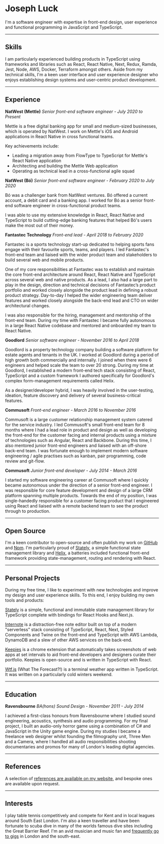 # Joseph Luck

I'm a software engineer with expertise in front-end design, user experience and functional programming in JavaScript and TypeScript.

---

## Skills

I am particularly experienced building products in TypeScript using frameworks and libraries such as React, React Native, Next, Redux, Ramda, Jest, Node, AWS, Docker, Terraform amongst others. Aside from my technical skills, I'm a keen user interface and user experience designer who enjoys establishing design systems and user-centric product development.

---

## Experience

**NatWest (Mettle)** _Senior front-end software engineer - July 2020 to Present_

Mettle is a free digital banking app for small and medium-sized businesses, which is operated by NatWest. I work on Mettle's iOS and Android applications in React Native in cross functional teams.

Key achievements include:

- Leading a migration away from FlowType to TypeScript for Mettle's React Native application
- Architecting and building the Mettle Web application
- Operating as technical lead in a cross-functional agile squad

**NatWest (Bó)** _Senior front-end software engineer - February 2020 to July 2020_

Bó was a challenger bank from NatWest ventures. Bó offered a current account, a debit card and a banking app. I worked for Bó as a senior front-end software engineer in cross-functional product teams.

I was able to use my extensive knowledge in React, React Native and TypeScript to build cutting-edge banking features that helped Bó's users make the most out of their money.

**Fantastec Technology** _Front-end lead - April 2018 to February 2020_

Fantastec is a sports technology start-up dedicated to helping sports fans engage with their favourite sports, teams, and players. I led Fantastec's front-end team and liaised with the wider product team and stakeholders to build several web and mobile products.

One of my core responsibilities at Fantastec was to establish and maintain the core front-end architecture around React, React Native and TypeScript across several web and native products. As a lead, I also had a large part to play in the design, direction and technical decisions of Fantastec’s product portfolio and worked closely alongside the product lead in defining a robust product strategy. Day-to-day I helped the wider engineering team deliver features and worked closely alongside the back-end lead and CTO on wider architectural changes.

I was also responsible for the hiring, management and mentorship of the front-end team. During my time with Fantastec I became fully autonomous in a large React Native codebase and mentored and onboarded my team to React Native.

**Goodlord** _Senior software engineer - November 2016 to April 2018_

Goodlord is a property technology company building a software platform for estate agents and tenants in the UK. I worked at Goodlord during a period of high growth both commercially and internally. I joined when there were 6 engineers and helped scale the team to over 20 strong. During my time at Goodlord, I established a modern front-end tech stack consisting of React, TypeScript and a custom framework I authored specifically for Goodlord's complex form-management requirements called Helix.

As a designer/developer hybrid, I was heavily involved in the user-testing, ideation, feature discovery and delivery of several business-critical features.

**Commusoft** _Front-end engineer - March 2016 to November 2016_

Commusoft is a large customer relationship management system catered for the service industry. I led Commusoft's small front-end team for 8 months where I had a lead role in product and design as well as developing the front-end for the customer facing and internal products using a mixture of technologies such as Angular, React and Backbone. During this time, I also mentored junior front-end engineers and liaised with an off-shore back-end team. I was fortunate enough to implement modern software engineering / agile practises such as kanban, pair programming, code review and git-flow.

**Commusoft** _Junior front-end developer - July 2014 - March 2016_

I started my software engineering career at Commusoft where I quickly became autonomous under the direction of a senior front-end engineer. I was responsible for core feature development and design of a large CRM platform spanning multiple products. Towards the end of my position, I was single-handedly responsible for a customer facing product that I engineered using React and liaised with a remote backend team to see the product through to production.

---

## Open Source

I'm a keen contributor to open-source and often publish my work on [GitHub](https://github.com/josephluck) and [Npm](https://npmjs.com/~josephluck). I'm particularly proud of [Stately](https://github.com/josephluck/stately), a simple functional state management library and [Helix](https://github.com/josephluck/helix), a batteries included functional front-end framework providing state-management, routing and rendering with React.

---

## Personal Projects

During my free time, I like to experiment with new technologies and improve my design and user experience skills. To this end, I enjoy building my own tools and products:

[Stately](https://github.com/josephluck/stately) is a simple, functional and immutable state management library for TypeScript complete with bindings for React Hooks and Next.js.

[Internote](https://internote.app/) is a distraction-free note editor built on top of a modern "serverless" stack consisting of TypeScript, React, Next, Styled Components and Twine on the front-end and TypeScript with AWS Lambda, DynamoDB and a slew of other AWS services on the back-end.

[Keepies](https://github.com/josephluck/keepies) is a chrome extension that automatically takes screenshots of web apps at set intervals to aid front-end developers and designers curate their portfolio. Keepies is open-source and is written in TypeScript with React.

[Wtf.js](https://github.com/josephluck/wtf) (What The Forecast?!) is a terminal weather app written in TypeScript. It was written on a particularly cold winters weekend.

---

## Education

**Ravensbourne** _BA(hons) Sound Design - November 2011 - July 2014_

I achieved a first-class honours from Ravensbourne where I studied sound engineering, acoustics, synthesis and audio programming. For my final project, I built an audio-only horror game using a combination of C# and JavaScript in the Unity game engine. During my studies I became a freelance web designer whilst founding the filmography unit, Three Men and a Camera, where I handled all audio responsibilities shooting documentaries and promos for many of London's leading digital agencies.

---

## References

A selection of [references are available on my website](/references), and bespoke ones are available upon request.

---

## Interests

I play table tennis competitively and compete for Kent and in local leagues around South East London. I'm also a keen traveller and have been fortunate to scuba dive in many of the worlds famous dive sites including the Great Barrier Reef. I'm an avid musician and music fan and [frequently go to gigs](/gigs) in London and the south-east.

